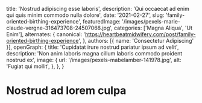   title: 'Nostrud adipiscing esse laboris',
  description: 'Qui occaecat ad enim qui quis minim commodo nulla dolore',
  date: '2021-02-27',
  slug: 'family-oriented-birthing-experience',
  featuredImage: '/images/pexels-marie-claude-vergne-316473708-24507068.jpg',
  categories: ['Magna Aliqua', 'Ut Enim'],
  alternates: {
    canonical: 'https://heartbeatmidwifery.com/post/family-oriented-birthing-experience',
  },
  authors: [{ name: 'Consectetur Adipiscing' }],
  openGraph: {
    title: 'Cupidatat irure nostrud pariatur ipsum ad velit',
    description: 'Non anim laboris magna cillum laboris commodo proident nostrud ex',
    image: {
      url: '/images/pexels-mabelamber-141978.jpg',
      alt: 'Fugiat qui mollit',
    },
  },
}


# Nostrud ad lorem culpa

<Gallery columns={1}>
  <GalleryItem
    src="/images/pexels-absolute-charm-1561240-3015224.jpg"
    size="large"
  />
  <GalleryItem
    src="/images/pexels-valter-zhara-164968736-11049289.jpg"
    size="large"
  />
  <GalleryItem
    src="/images/pexels-daniel-43199-158976.jpg"
    size="large"
  />
</Gallery>
